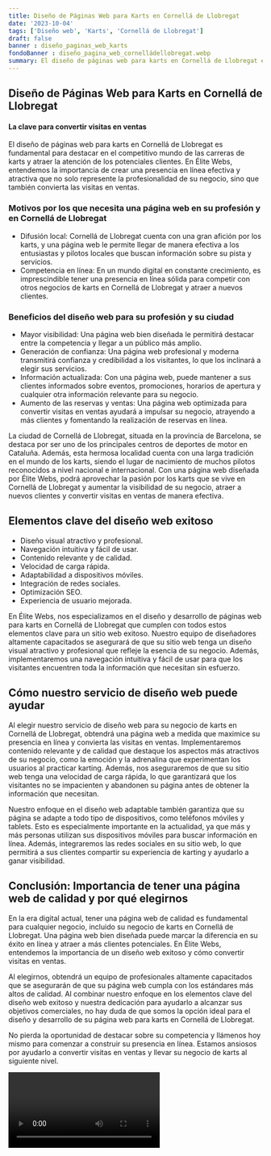 ```yaml
---
title: Diseño de Páginas Web para Karts en Cornellá de Llobregat
date: '2023-10-04'
tags: ['Diseño web', 'Karts', 'Cornellá de Llobregat']
draft: false
banner : diseño_paginas_web_karts
fondoBanner : diseño_pagina_web_cornelládellobregat.webp
summary: El diseño de páginas web para karts en Cornellá de Llobregat es fundamental para destacar en el competitivo mundo de las carreras de karts y atraer la atención de los potenciales clientes. En Élite Webs, entendemos la importancia de crear una presencia en línea efectiva y atractiva que no solo represente la profesionalidad de su negocio, sino que también convierta las visitas en ventas.
---
```


## Diseño de Páginas Web para Karts en Cornellá de Llobregat

#### La clave para convertir visitas en ventas

El diseño de páginas web para karts en Cornellá de Llobregat es fundamental para destacar en el competitivo mundo de las carreras de karts y atraer la atención de los potenciales clientes. En Élite Webs, entendemos la importancia de crear una presencia en línea efectiva y atractiva que no solo represente la profesionalidad de su negocio, sino que también convierta las visitas en ventas.

### Motivos por los que necesita una página web en su profesión y en Cornellá de Llobregat

- Difusión local: Cornellá de Llobregat cuenta con una gran afición por los karts, y una página web le permite llegar de manera efectiva a los entusiastas y pilotos locales que buscan información sobre su pista y servicios. 
- Competencia en línea: En un mundo digital en constante crecimiento, es imprescindible tener una presencia en línea sólida para competir con otros negocios de karts en Cornellá de Llobregat y atraer a nuevos clientes.

### Beneficios del diseño web para su profesión y su ciudad

- Mayor visibilidad: Una página web bien diseñada le permitirá destacar entre la competencia y llegar a un público más amplio. 
- Generación de confianza: Una página web profesional y moderna transmitirá confianza y credibilidad a los visitantes, lo que los inclinará a elegir sus servicios.
- Información actualizada: Con una página web, puede mantener a sus clientes informados sobre eventos, promociones, horarios de apertura y cualquier otra información relevante para su negocio.
- Aumento de las reservas y ventas: Una página web optimizada para convertir visitas en ventas ayudará a impulsar su negocio, atrayendo a más clientes y fomentando la realización de reservas en línea.

La ciudad de Cornellá de Llobregat, situada en la provincia de Barcelona, se destaca por ser uno de los principales centros de deportes de motor en Cataluña. Además, esta hermosa localidad cuenta con una larga tradición en el mundo de los karts, siendo el lugar de nacimiento de muchos pilotos reconocidos a nivel nacional e internacional. Con una página web diseñada por Élite Webs, podrá aprovechar la pasión por los karts que se vive en Cornellá de Llobregat y aumentar la visibilidad de su negocio, atraer a nuevos clientes y convertir visitas en ventas de manera efectiva.

<GifSeo />

<Cta />

## Elementos clave del diseño web exitoso

- Diseño visual atractivo y profesional.
- Navegación intuitiva y fácil de usar.
- Contenido relevante y de calidad.
- Velocidad de carga rápida.
- Adaptabilidad a dispositivos móviles.
- Integración de redes sociales.
- Optimización SEO.
- Experiencia de usuario mejorada.

En Élite Webs, nos especializamos en el diseño y desarrollo de páginas web para karts en Cornellá de Llobregat que cumplen con todos estos elementos clave para un sitio web exitoso. Nuestro equipo de diseñadores altamente capacitados se asegurará de que su sitio web tenga un diseño visual atractivo y profesional que refleje la esencia de su negocio. Además, implementaremos una navegación intuitiva y fácil de usar para que los visitantes encuentren toda la información que necesitan sin esfuerzo.

## Cómo nuestro servicio de diseño web puede ayudar

Al elegir nuestro servicio de diseño web para su negocio de karts en Cornellá de Llobregat, obtendrá una página web a medida que maximice su presencia en línea y convierta las visitas en ventas. Implementaremos contenido relevante y de calidad que destaque los aspectos más atractivos de su negocio, como la emoción y la adrenalina que experimentan los usuarios al practicar karting. Además, nos aseguraremos de que su sitio web tenga una velocidad de carga rápida, lo que garantizará que los visitantes no se impacienten y abandonen su página antes de obtener la información que necesitan.

Nuestro enfoque en el diseño web adaptable también garantiza que su página se adapte a todo tipo de dispositivos, como teléfonos móviles y tablets. Esto es especialmente importante en la actualidad, ya que más y más personas utilizan sus dispositivos móviles para buscar información en línea. Además, integraremos las redes sociales en su sitio web, lo que permitirá a sus clientes compartir su experiencia de karting y ayudarlo a ganar visibilidad.

## Conclusión: Importancia de tener una página web de calidad y por qué elegirnos

En la era digital actual, tener una página web de calidad es fundamental para cualquier negocio, incluido su negocio de karts en Cornellá de Llobregat. Una página web bien diseñada puede marcar la diferencia en su éxito en línea y atraer a más clientes potenciales. En Élite Webs, entendemos la importancia de un diseño web exitoso y cómo convertir visitas en ventas.

Al elegirnos, obtendrá un equipo de profesionales altamente capacitados que se asegurarán de que su página web cumpla con los estándares más altos de calidad. Al combinar nuestro enfoque en los elementos clave del diseño web exitoso y nuestra dedicación para ayudarlo a alcanzar sus objetivos comerciales, no hay duda de que somos la opción ideal para el diseño y desarrollo de su página web para karts en Cornellá de Llobregat.

No pierda la oportunidad de destacar sobre su competencia y llámenos hoy mismo para comenzar a construir su presencia en línea. Estamos ansiosos por ayudarlo a convertir visitas en ventas y llevar su negocio de karts al siguiente nivel.

<Video />

<CtaBot job='Karts' city='Cornellá de Llobregat'/>

<Gmaps query='Cornellá de Llobregat+españa+maps' />